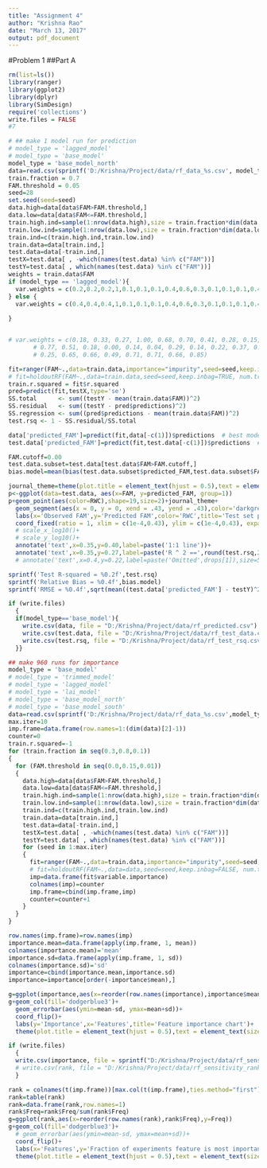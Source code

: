 ```yaml
---
title: "Assignment 4"
author: "Krishna Rao"
date: "March 13, 2017"
output: pdf_document
---
```


#Problem 1
##Part A
```r
rm(list=ls())
library(ranger)
library(ggplot2)
library(dplyr)
library(SimDesign)
require('collections')
write.files = FALSE
#7
```



```r
# ## make 1 model run for prediction
# model_type = 'lagged_model'
# model_type = 'base_model'
model_type = 'base_model_north'
data=read.csv(sprintf('D:/Krishna/Project/data/rf_data_%s.csv', model_type),row.names=1)
train.fraction = 0.7
FAM.threshold = 0.05
seed=28
set.seed(seed=seed)
data.high=data[data$FAM>FAM.threshold,]
data.low=data[data$FAM<=FAM.threshold,]
train.high.ind=sample(1:nrow(data.high),size = train.fraction*dim(data.high)[1])
train.low.ind=sample(1:nrow(data.low),size = train.fraction*dim(data.low)[1])
train.ind=c(train.high.ind,train.low.ind)
train.data=data[train.ind,]
test.data=data[-train.ind,]
testX=test.data[ , -which(names(test.data) %in% c("FAM"))]
testY=test.data[ , which(names(test.data) %in% c("FAM"))]
weights = train.data$FAM
if (model_type == 'lagged_model'){
  var.weights = c(0.2,0.2,0.2,1,0.1,0.1,0.1,0.4,0.6,0.3,0.1,0.1,0.1,0.4,0.1,0.1,0.1,0.1,0.1,0.1,0.1,0.3,0.9,0.1,0.1,0.1,0.05,0.05,0.0,0.05, 0.1, 0.9, 1,1)
} else {
  var.weights = c(0.4,0.4,0.4,1,0.1,0.1,0.1,0.4,0.6,0.3,0.1,0.1,0.1,0.4,0.1,0.1,0.1,0.1,0.1,0.1,0.1,0.3,0.1,0.1,0.1,0.1,0.05,0.05,0.05,0.05, 0.1, 0.08)
  
}


# var.weights = c(0.18, 0.33, 0.27, 1.00, 0.68, 0.70, 0.41, 0.28, 0.15, 0.66, 0.48,
       # 0.77, 0.51, 0.18, 0.00, 0.14, 0.04, 0.29, 0.14, 0.22, 0.37, 0.34,
       # 0.25, 0.65, 0.66, 0.49, 0.71, 0.71, 0.66, 0.85)

fit=ranger(FAM~.,data=train.data,importance="impurity",seed=seed,keep.inbag=TRUE, num.trees = 400, min.node.size =5, split.select.weights = var.weights)
# fit=holdoutRF(FAM~.,data=train.data,seed=seed,keep.inbag=TRUE, num.trees = 400, min.node.size =5, split.select.weights = var.weights)
train.r.squared = fit$r.squared
pred=predict(fit,testX,type='se')
SS.total      <- sum((testY - mean(train.data$FAM))^2)
SS.residual   <- sum((testY - pred$predictions)^2)
SS.regression <- sum((pred$predictions - mean(train.data$FAM))^2)
test.rsq <- 1 - SS.residual/SS.total

data['predicted_FAM']=predict(fit,data[-c(1)])$predictions  # best model's predictions
test.data['predicted_FAM']=predict(fit,test.data[-c(1)])$predictions  # best model's predictions

FAM.cutoff=0.00
test.data.subset=test.data[test.data$FAM>FAM.cutoff,]
bias.model=mean(bias(test.data.subset$predicted_FAM,test.data.subset$FAM,relative=FALSE))

journal_theme=theme(plot.title = element_text(hjust = 0.5),text = element_text(size=12), legend.position=c(0.12,0.75))
p<-ggplot(data=test.data, aes(x=FAM, y=predicted_FAM, group=1))
p+geom_point(aes(color=RWC),shape=19,size=2)+journal_theme+
  geom_segment(aes(x = 0, y = 0, xend = .43, yend = .43),color='darkgrey',size=0.8)+
  labs(x='Observed FAM',y='Predicted FAM',color='RWC',title='Test set performance')+
  coord_fixed(ratio = 1, xlim = c(1e-4,0.43), ylim = c(1e-4,0.43), expand = TRUE)+
  # scale_x_log10()+
  # scale_y_log10()+
  annotate('text',x=0.35,y=0.40,label=paste('1:1 line'))+
  annotate('text',x=0.35,y=0.27,label=paste('R ^ 2 ==',round(test.rsq,2)),parse = T,size=5,color='maroon')
  # annotate('text',x=0.4,y=0.22,label=paste('Omitted',drops[1]),size=5,color='maroon',hjust=1)

sprintf('Test R-squared = %0.2f',test.rsq)
sprintf('Relative Bias = %0.4f',bias.model)
sprintf('RMSE = %0.4f',sqrt(mean((test.data['predicted_FAM'] - testY)^2)))

if (write.files)
  {
  if(model_type=='base_model'){
    write.csv(data, file = "D:/Krishna/Project/data/rf_predicted.csv")
    write.csv(test.data, file = "D:/Krishna/Project/data/rf_test_data.csv")
    write.csv(test.rsq, file = "D:/Krishna/Project/data/rf_test_rsq.csv")
  }}

```




```r
## make 960 runs for importance 
model_type = 'base_model'
# model_type = 'trimmed_model'
# model_type = 'lagged_model'
# model_type = 'lai_model'
# model_type = 'base_model_north'
# model_type = 'base_model_south'
data=read.csv(sprintf('D:/Krishna/Project/data/rf_data_%s.csv',model_type),row.names=1)
max.iter=10
imp.frame=data.frame(row.names=1:(dim(data)[2]-1))
counter=0
train.r.squared=-1
for (train.fraction in seq(0.3,0.8,0.1))
{
  for (FAM.threshold in seq(0.0,0.15,0.01))
  {
    data.high=data[data$FAM>FAM.threshold,]
    data.low=data[data$FAM<=FAM.threshold,]
    train.high.ind=sample(1:nrow(data.high),size = train.fraction*dim(data.high)[1])
    train.low.ind=sample(1:nrow(data.low),size = train.fraction*dim(data.low)[1])
    train.ind=c(train.high.ind,train.low.ind)
    train.data=data[train.ind,]
    test.data=data[-train.ind,]
    testX=test.data[ , -which(names(test.data) %in% c("FAM"))]
    testY=test.data[ , which(names(test.data) %in% c("FAM"))]
    for (seed in 1:max.iter)
    {
      fit=ranger(FAM~.,data=train.data,importance="impurity",seed=seed,keep.inbag=FALSE, num.trees = 100, respect.unordered.factors = 'order')
      # fit=holdoutRF(FAM~.,data=data,seed=seed,keep.inbag=FALSE, num.trees = 100, respect.unordered.factors = 'order')
      imp=data.frame(fit$variable.importance)
      colnames(imp)=counter
      imp.frame=cbind(imp.frame,imp)
      counter=counter+1
    }
  }
}

row.names(imp.frame)=row.names(imp)
importance.mean=data.frame(apply(imp.frame, 1, mean))
colnames(importance.mean)='mean'
importance.sd=data.frame(apply(imp.frame, 1, sd))
colnames(importance.sd)='sd'
importance=cbind(importance.mean,importance.sd)
importance=importance[order(-importance$mean),]

g=ggplot(importance,aes(x=reorder(row.names(importance),importance$mean),y=mean))
g+geom_col(fill='dodgerblue3')+
  geom_errorbar(aes(ymin=mean-sd, ymax=mean+sd))+
  coord_flip()+
  labs(y='Importance',x='Features',title='Feature importance chart')+
  theme(plot.title = element_text(hjust = 0.5),text = element_text(size=15))

if (write.files)
  {
  write.csv(importance, file = sprintf("D:/Krishna/Project/data/rf_sensitivity_importance_%s.csv",model_type))
  # write.csv(rank, file = "D:/Krishna/Project/data/rf_sensitivity_rank.csv")
  }

```


```r
rank = colnames(t(imp.frame))[max.col(t(imp.frame),ties.method="first")]
rank=table(rank)
rank=data.frame(rank,row.names=1)
rank$Freq=rank$Freq/sum(rank$Freq)
g=ggplot(rank,aes(x=reorder(row.names(rank),rank$Freq),y=Freq))
g+geom_col(fill='dodgerblue3')+
  # geom_errorbar(aes(ymin=mean-sd, ymax=mean+sd))+
  coord_flip()+
  labs(x='Features',y='Fraction of experiments feature is most important',title='Top most ranked features')+
  theme(plot.title = element_text(hjust = 0.5),text = element_text(size=15))
```


